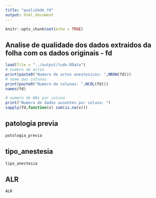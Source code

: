 ```yaml
---
title: "qualidade_fd"
output: html_document
---
```


```r
knitr::opts_chunk$set(echo = TRUE)
```

## Analise de qualidade dos dados extraidos da folha com os dados originais - fd



```r
load(file = "../output/tudo.RData")
# numero de actos
print(paste0("Numero de actos anestesicos: ",NROW(fd)))
# nome das colunas
print(paste0("Numero de colunas: ",NCOL(fd)))
names(fd)

# numero de NAs por coluna
print("Numero de dados ausentes por coluna: ")
sapply(fd,function(x) sum(is.na(x)))


```


## patologia previa
```r
patologia_previa
```
## tipo_anestesia
```r
tipo_anestesia
```
## ALR
```r
ALR
```

